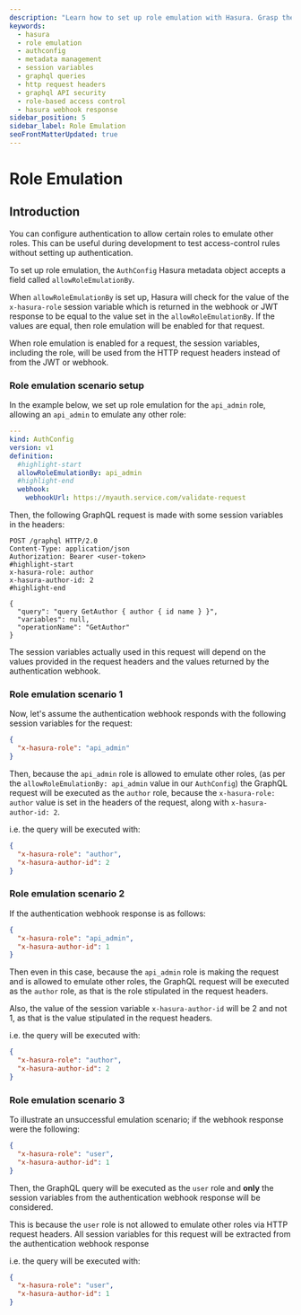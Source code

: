 ```yaml
---
description: "Learn how to set up role emulation with Hasura. Grasp the nuances of the allowRoleEmulationBy setting."
keywords: 
  - hasura
  - role emulation
  - authconfig
  - metadata management
  - session variables
  - graphql queries
  - http request headers
  - graphql API security 
  - role-based access control 
  - hasura webhook response
sidebar_position: 5
sidebar_label: Role Emulation
seoFrontMatterUpdated: true
---
```


# Role Emulation

## Introduction

You can configure authentication to allow certain roles to emulate other roles. This can be useful during development
to test access-control rules without setting up authentication.

To set up role emulation, the `AuthConfig` Hasura metadata object accepts a field called `allowRoleEmulationBy`.

When `allowRoleEmulationBy` is set up, Hasura will check for the value of the `x-hasura-role` session variable
which is returned in the webhook or JWT response to be equal to the value set in the `allowRoleEmulationBy`. If the
values are equal, then role emulation will be enabled for that request. 

When role emulation is enabled for a request, the session variables, including the role, will be used from 
the HTTP request headers instead of from the JWT or webhook.

### Role emulation scenario setup

In the example below, we set up role emulation for the `api_admin` role, allowing an `api_admin` to emulate any other
role:

```yaml
---
kind: AuthConfig
version: v1
definition:
  #highlight-start
  allowRoleEmulationBy: api_admin
  #highlight-end
  webhook:
    webhookUrl: https://myauth.service.com/validate-request

```

Then, the following GraphQL request is made with some session variables in the headers:

```http
POST /graphql HTTP/2.0
Content-Type: application/json
Authorization: Bearer <user-token>
#highlight-start
x-hasura-role: author
x-hasura-author-id: 2
#highlight-end

{
  "query": "query GetAuthor { author { id name } }",
  "variables": null,
  "operationName": "GetAuthor"
}
```

The session variables actually used in this request will depend on the values provided in the request headers and the
values returned by the authentication webhook.

### Role emulation scenario 1

Now, let's assume the authentication webhook responds with the following session variables for the request:

```json
{
  "x-hasura-role": "api_admin"
}
```

Then, because the `api_admin` role is allowed to emulate other roles, (as per the `allowRoleEmulationBy: api_admin`
value in our `AuthConfig`) the GraphQL request will be executed as the `author` role, because the `x-hasura-role: author`
value is set in the headers of the request, along with `x-hasura-author-id: 2`.

i.e. the query will be executed with:
```json
{
  "x-hasura-role": "author",
  "x-hasura-author-id": 2
}
```

### Role emulation scenario 2

If the authentication webhook response is as follows:

```json
{
  "x-hasura-role": "api_admin",
  "x-hasura-author-id": 1
}
```

Then even in this case, because the `api_admin` role is making the request and is allowed to emulate other roles,
the GraphQL request will be executed as the `author` role, as that is the role stipulated in the request headers. 

Also, the value of the session variable `x-hasura-author-id` will be 2 and not 1, as that is the value stipulated in the
request headers.

i.e. the query will be executed with:
```json
{
  "x-hasura-role": "author",
  "x-hasura-author-id": 2
}
```

### Role emulation scenario 3

To illustrate an unsuccessful emulation scenario; if the webhook response were the following:

```json
{
  "x-hasura-role": "user",
  "x-hasura-author-id": 1
}
```

Then, the GraphQL query will be executed as the `user` role and **only** the session variables from the authentication
webhook response will be considered. 

This is because the `user` role is not allowed to emulate other roles via HTTP request headers. All session variables
for this request will be extracted from the authentication webhook response

i.e. the query will be executed with:
```json
{
  "x-hasura-role": "user",
  "x-hasura-author-id": 1
}